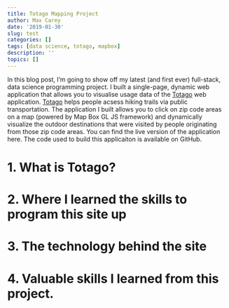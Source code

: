 ```yaml
---
title: Totago Mapping Project
author: Max Carey
date: '2019-01-30'
slug: test
categories: []
tags: [data science, totago, mapbox]
description: ''
topics: []
---
```


In this blog post, I'm going to show off my latest (and first ever) full-stack, data science programming project. I built a single-page, dynamic web application that allows you to visualise usage data of the [Totago](https://www.totago.co/) web application. [Totago](https://www.totago.co/) helps people acsess hiking trails via public transportation. The application I built allows you to click on zip code areas on a map (powered by Map Box GL JS framework) and dynamically visualize the outdoor destinations that were visited by people originating from those zip code areas. You can find the live version of the application here. The code used to build this applicaiton is available on GitHub.

# 1. What is Totago?

# 2. Where I learned the skills to program this site up

# 3. The technology behind the site

# 4. Valuable skills I learned from this project.





